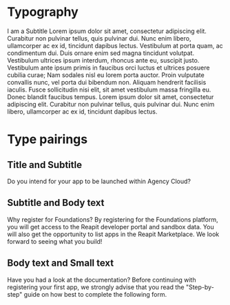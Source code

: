 
<Meta title="Typography" component={Title} />

# Typography

<Canvas>
  <Story name="Title">
    <Title>I am a Title</Title>
  </Story>
</Canvas>

<RenderHtmlMarkup component="Typography" story="Title" />

<Canvas>
  <Story name="Subtitle">
    <Subtitle>I am a Subtitle</Subtitle>
  </Story>
</Canvas>

<RenderHtmlMarkup component="Typography" story="Subtitle" />

<Canvas>
  <Story name="Body Text">
    <BodyText>
      Lorem ipsum dolor sit amet, consectetur adipiscing elit. Curabitur non pulvinar tellus, quis pulvinar dui. Nunc
      enim libero, ullamcorper ac ex id, tincidunt dapibus lectus. Vestibulum at porta quam, ac condimentum dui. Duis
      ornare enim sed magna tincidunt volutpat. Vestibulum ultrices ipsum interdum, rhoncus ante eu, suscipit justo.
      Vestibulum ante ipsum primis in faucibus orci luctus et ultrices posuere cubilia curae; Nam sodales nisl eu lorem
      porta auctor. Proin vulputate convallis nunc, vel porta dui bibendum non. Aliquam hendrerit facilisis iaculis.
      Fusce sollicitudin nisi elit, sit amet vestibulum massa fringilla eu. Donec blandit faucibus tempus.
    </BodyText>
  </Story>
</Canvas>

<RenderHtmlMarkup component="Typography" story="Body Text" />

<Canvas>
  <Story name="Small Text">
    <SmallText>
      Lorem ipsum dolor sit amet, consectetur adipiscing elit. Curabitur non pulvinar tellus, quis pulvinar dui. Nunc
      enim libero, ullamcorper ac ex id, tincidunt dapibus lectus.
    </SmallText>
  </Story>
</Canvas>

<RenderHtmlMarkup component="Typography" story="Small Text" />

# Type pairings

## Title and Subtitle

<Canvas>
  <Story name="Title and Subtitle">
    <Title>Create a New App</Title>
    <Subtitle>Do you intend for your app to be launched within Agency Cloud?</Subtitle>
  </Story>
</Canvas>

<RenderHtmlMarkup component="Typography" story="Title and Subtitle" />

## Subtitle and Body text

<Canvas>
  <Story name="Subtitle and Body text">
    <Subtitle>Why register for Foundations?</Subtitle>
    <BodyText>
      By registering for the Foundations platform, you will get access to the Reapit developer portal and sandbox data.
      You will also get the opportunity to list apps in the Reapit Marketplace. We look forward to seeing what you
      build!
    </BodyText>
  </Story>
</Canvas>

<RenderHtmlMarkup component="Typography" story="Subtitle and Body text" />

## Body text and Small text

<Canvas>
  <Story name="Body text and Small text">
    <BodyText>Have you had a look at the documentation?</BodyText>
    <SmallText>
      Before continuing with registering your first app, we strongly advise that you read the "Step-by-step" guide on
      how best to complete the following form.
    </SmallText>
  </Story>
</Canvas>

<RenderHtmlMarkup component="Typography" story="Body text and Small text" />

